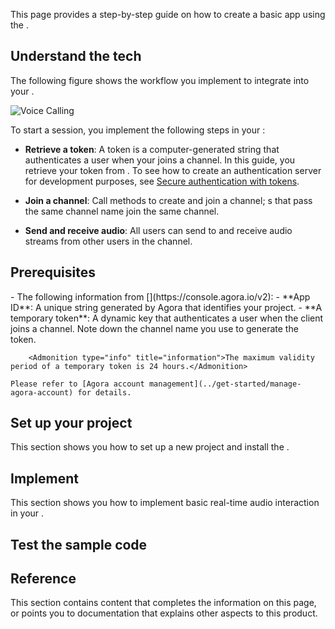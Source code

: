 
This page provides a step-by-step guide on how to create a basic <Vpd k="NAME"/> app using the <Vg k="COMPANY"/> <Vpd k="SDK"/>.

## Understand the tech

The following figure shows the workflow you implement to integrate <Vpd k="NAME" /> into your <Vpl k="CLIENT" />.

![Voice Calling](/images/voice-sdk/get-started-sdk-voice.svg)

To start a session, you implement the following steps in your <Vpl k="CLIENT" />:

- **Retrieve a token**: A token is a computer-generated string that authenticates a user when your <Vpl k="CLIENT" /> joins a channel. In this guide, you retrieve your token from <Vg k="CONSOLE" />. To see how to create an authentication server for development purposes, see [Secure authentication with tokens](../get-started/authentication-workflow). 

- **Join a channel**: Call methods to create and join a channel; <Vpl k="CLIENT" />s that pass the same channel name join the same channel.

- **Send and receive audio**: All users can send to and receive audio streams from other users in the channel.

## Prerequisites
<Prerequisites />
- The following information from [<Vg k="CONSOLE"/>](https://console.agora.io/v2):
    - **App ID**: A unique string generated by Agora that identifies your project.
    - **A temporary token**: A dynamic key that authenticates a user when the client joins a channel. Note down the channel name you use to generate the token.
        
        <Admonition type="info" title="information">The maximum validity period of a temporary token is 24 hours.</Admonition>
    
    Please refer to [Agora account management](../get-started/manage-agora-account) for details.

## Set up your project
This section shows you how to set up a new <Vpl k="NAME"/> project and install the <Vg k="COMPANY" /> <Vpd k="SDK" />.

<ProjectSetup />

## Implement <Vpd k="NAME" />
This section shows you how to implement basic real-time audio interaction in your <Vpl k="CLIENT"/>.
 
<ProjectImplement/>


## Test the sample code
<ProjectTest/>

## Reference

This section contains content that completes the information on this page, or points you to documentation that explains other aspects to this product.

<Reference/>

